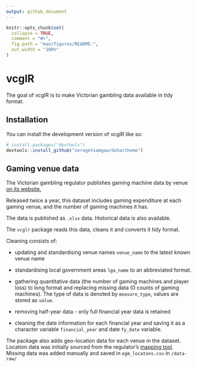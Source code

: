 ```yaml
---
output: github_document
---
```


<!-- README.md is generated from README.Rmd. Please edit that file -->

```r
knitr::opts_chunk$set(
  collapse = TRUE,
  comment = "#>",
  fig.path = "man/figures/README-",
  out.width = "100%"
)
```

# vcglR

The goal of vcglR is to make Victorian gambling data available in tidy format.

## Installation

You can install the development version of vcglR like so:

``` r
# install.packages("devtools")
devtools::install_github("zerogetsamgow/dohactheme")
```

## Gaming venue data

The Victorian gambling regulator publishes gaming machine data by venue [on its website.](https://www.vgccc.vic.gov.au/resources/information-and-data/expenditure-data)

Released twice a year, this dataset includes gaming expenditure at each gaming venue, and the number of gaming machines it has.

The data is published as `.xlsx` data. Historical data is also available.

The `vcglr` package reads this data, cleans it and converts it tidy format.

Cleaning consists of:

-   updating and standardising venue names `venue_name` to the latest known venue name

-   standardising local government areas `lga_name` to an abbreviated format.

-   gathering quantitative data (the number of gaming machines and player loss) to long format and replacing missing data (0 counts of gaming machines). The type of data is denoted by `measure_type`, values are stored as `value`.

-   removing half-year data - only full financial year data is retained

-   cleaning the date information for each financial year and saving it as a character variable `financial_year` and date `fy_date` variable.

The package also adds geo-location data for each venue in the dataset. Location data was initially sourced from the regulator's [mapping tool](https://geomaps.vgccc.vic.gov.au/). Missing data was added manually and saved in `egm_locatons.csv` in `/data-raw/`
